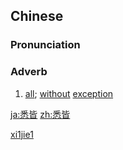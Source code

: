 ==Chinese==
{{zh-forms}}

===Pronunciation===
{{zh-pron
|m=xījiē
|cat=adv
}}

===Adverb===
{{zh-adv}}

# {{lb|zh|archaic}} [[all]]; [[without]] [[exception]]

[[Category:Mandarin archaic terms|xi1jie1]]

[[ja:悉皆]]
[[zh:悉皆]]